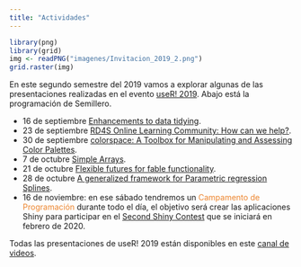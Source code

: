 ```yaml
---
title: "Actividades"
---
```


```r
library(png)
library(grid)
img <- readPNG("imagenes/Invitacion_2019_2.png")
grid.raster(img)
```

En este segundo semestre del 2019 vamos a explorar algunas de las presentaciones realizadas en el evento [useR! 2019](http://www.user2019.fr/). Abajo está la programación de Semillero.

- 16 de septiembre [Enhancements to data tidying](https://youtu.be/qFRYnKdLz5U).
- 23 de septiembre [RD4S Online Learning Community: How can we help?](https://youtu.be/iIjiwzxUI_0).
- 30 de septiembre [colorspace: A Toolbox for Manipulating and Assessing Color Palettes](https://youtu.be/6bv2IAcNE_c).
- 7 de octubre [Simple Arrays](https://youtu.be/LQbH5LlD7sg).
- 21 de octubre [Flexible futures for fable functionality](https://youtu.be/DhDOTxojQ3k).
- 28 de octubre [A generalized framework for Parametric regression Splines](https://youtu.be/5EJ9h3QP6bU).
- 16 de noviembre: en ese sábado tendremos un <font color="#ED852E">Campamento de Programación</font> durante todo el día, el objetivo será crear las aplicaciones Shiny para participar en el [Second Shiny Contest](https://community.rstudio.com/uploads/default/original/2X/e/edf3fa339fadf7f95922c0b095520853a6de359b.gif) que se iniciará en febrero de 2020.

Todas las presentaciones de useR! 2019 están disponibles en este [canal de videos](https://www.youtube.com/channel/UC_R5smHVXRYGhZYDJsnXTwg).
